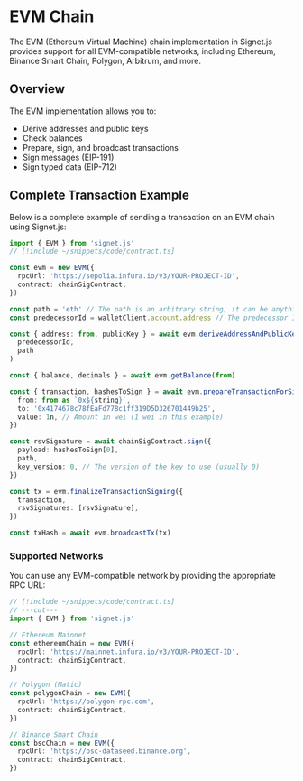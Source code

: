 # EVM Chain

The EVM (Ethereum Virtual Machine) chain implementation in Signet.js provides support for all EVM-compatible networks, including Ethereum, Binance Smart Chain, Polygon, Arbitrum, and more.

## Overview

The EVM implementation allows you to:

- Derive addresses and public keys
- Check balances
- Prepare, sign, and broadcast transactions
- Sign messages (EIP-191)
- Sign typed data (EIP-712)

## Complete Transaction Example

Below is a complete example of sending a transaction on an EVM chain using Signet.js:

```ts twoslash
import { EVM } from 'signet.js'
// [!include ~/snippets/code/contract.ts]

const evm = new EVM({
  rpcUrl: 'https://sepolia.infura.io/v3/YOUR-PROJECT-ID',
  contract: chainSigContract,
})

const path = 'eth' // The path is an arbitrary string, it can be anything, each path will map to a different address/key
const predecessorId = walletClient.account.address // The predecessor ID is your wallet/contract address that will call the ChainSignatureContract

const { address: from, publicKey } = await evm.deriveAddressAndPublicKey(
  predecessorId,
  path
)

const { balance, decimals } = await evm.getBalance(from)

const { transaction, hashesToSign } = await evm.prepareTransactionForSigning({
  from: from as `0x${string}`,
  to: '0x4174678c78fEaFd778c1ff319D5D326701449b25',
  value: 1n, // Amount in wei (1 wei in this example)
})

const rsvSignature = await chainSigContract.sign({
  payload: hashesToSign[0],
  path,
  key_version: 0, // The version of the key to use (usually 0)
})

const tx = evm.finalizeTransactionSigning({
  transaction,
  rsvSignatures: [rsvSignature],
})

const txHash = await evm.broadcastTx(tx)
```

### Supported Networks

You can use any EVM-compatible network by providing the appropriate RPC URL:

```ts twoslash
// [!include ~/snippets/code/contract.ts]
// ---cut---
import { EVM } from 'signet.js'

// Ethereum Mainnet
const ethereumChain = new EVM({
  rpcUrl: 'https://mainnet.infura.io/v3/YOUR-PROJECT-ID',
  contract: chainSigContract,
})

// Polygon (Matic)
const polygonChain = new EVM({
  rpcUrl: 'https://polygon-rpc.com',
  contract: chainSigContract,
})

// Binance Smart Chain
const bscChain = new EVM({
  rpcUrl: 'https://bsc-dataseed.binance.org',
  contract: chainSigContract,
})
```
